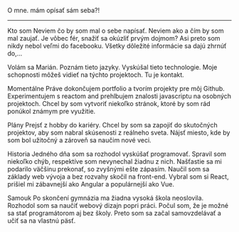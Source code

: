 O mne.
mám opísať sám seba?!
___________________________________

Kto som
Neviem čo by som mal o sebe napísať. Neviem ako a čím by som mal zaujať. Je vôbec fér, snažiť sa okúzliť prvým dojmom? Asi preto som nikdy nebol veľmi do facebooku. Všetky dôležité informácie sa dajú zhrnúť do,...

Volám sa Marián.
Poznám tieto jazyky.
Vyskúšal tieto technologie. 
Moje schopnosti môžeš vidieť na týchto projektoch.
Tu je kontakt.

Momentálne
Práve dokončujem portfolio a tvorím projekty pre môj Github. Experimentujem s reactom and prehlbujem znalosti javascriptu na osobných projektoch. Chcel by som vytvoriť niekoľko stránok, ktoré by som rád ponúkol známym pre využitie.

Plány
Prejsť z hobby do kariéry. Chcel by som sa zapojiť do skutočných projektov, aby som nabral skúsenosti z reálneho sveta. Nájsť miesto, kde by som bol užitočný a zároveň sa naučim nové veci.

Historia
Jedného dňa som sa rozhodol vyskúšať programovať. Spravil som niekoľko chýb, respektíve som nevynechal žiadnu z nich. Našťastie sa mi podarilo väčšinu prekonať, so zvyšnými ešte zápasím. Naučil som sa základy web vývoja a bez rozvahy skočil na front-end. Vybral som si React, prišiel mi zábavnejší ako Angular a populárnejší ako Vue.

Samouk
Po skončení gymnázia ma žiadna vysoká škola neoslovila. Rozhodol som sa naučiť webový dizajn popri práci. Počul som, že je možné sa stať programátorom aj bez školy. Preto som sa začal samovzdelávať a učiť sa na vlastnú päsť.

